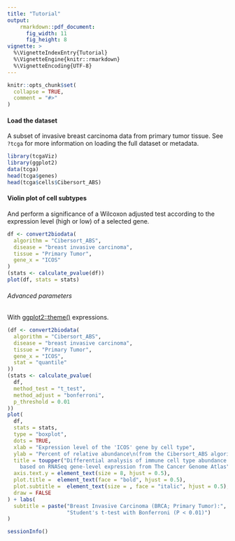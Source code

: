 ```yaml
---
title: "Tutorial"
output:
    rmarkdown::pdf_document:
      fig_width: 11
      fig_height: 8
vignette: >
  %\VignetteIndexEntry{Tutorial}
  %\VignetteEngine{knitr::rmarkdown}
  %\VignetteEncoding{UTF-8}
---
```


```r
knitr::opts_chunk$set(
  collapse = TRUE,
  comment = "#>"
)
```

#### Load the dataset
A subset of invasive breast carcinoma data from primary tumor tissue. See
 ``?tcga`` for more information on loading the full dataset or metadata.
```r
library(tcgaViz)
library(ggplot2)
data(tcga)
head(tcga$genes)
head(tcga$cells$Cibersort_ABS)
```

#### Violin plot of cell subtypes
And perform a significance of a Wilcoxon adjusted test according to the
 expression level (high or low) of a selected gene.
```r
df <- convert2biodata(
  algorithm = "Cibersort_ABS",
  disease = "breast invasive carcinoma",
  tissue = "Primary Tumor",
  gene_x = "ICOS"
)
(stats <- calculate_pvalue(df))
plot(df, stats = stats)
```

###### Advanced parameters
With [ggplot2::theme()](https://ggplot2.tidyverse.org/reference/theme.html) expressions.
```r
(df <- convert2biodata(
  algorithm = "Cibersort_ABS",
  disease = "breast invasive carcinoma",
  tissue = "Primary Tumor",
  gene_x = "ICOS",
  stat = "quantile"
))
(stats <- calculate_pvalue(
  df,
  method_test = "t_test",
  method_adjust = "bonferroni",
  p_threshold = 0.01
))
plot(
  df,
  stats = stats,
  type = "boxplot",
  dots = TRUE,
  xlab = "Expression level of the 'ICOS' gene by cell type",
  ylab = "Percent of relative abundance\n(from the Cibersort_ABS algorithm)",
  title = toupper("Differential analysis of immune cell type abundance
    based on RNASeq gene-level expression from The Cancer Genome Atlas"),
  axis.text.y = element_text(size = 8, hjust = 0.5),
  plot.title =  element_text(face = "bold", hjust = 0.5),
  plot.subtitle =  element_text(size = , face = "italic", hjust = 0.5),
  draw = FALSE
) + labs(
  subtitle = paste("Breast Invasive Carcinoma (BRCA; Primary Tumor):",
                   "Student's t-test with Bonferroni (P < 0.01)")
)
```

```r
sessionInfo()
```
